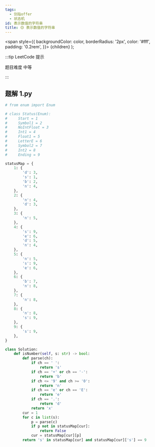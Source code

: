 ```yaml
---
tags:
  - 剑指offer
  - 状态机
id: 表示数值的字符串
title: 🟡 表示数值的字符串
---
```


  <span
    style={{
      backgroundColor: color,
      borderRadius: '2px',
      color: '#fff',
      padding: '0.2rem',
    }}>
    {children}
  </span>
);

:::tip LeetCode 提示

题目难度 <Highlight color="#ffc01e">中等</Highlight>

:::

## 题解 1.py

```py
# from enum import Enum

# class Status(Enum):
#     Start = 1
#     Symbol1 = 2
#     NoIntFloat = 3
#     Int1 = 4
#     Float1 = 5
#     LetterE = 6
#     Symbol2 = 7
#     Int2 = 8
#     Ending = 9

statusMap = {
    1: {
        'd': 3,
        's': 1,
        'b': 2,
        'n': 4,
    },
    2: {
        'n': 4,
        'd': 3,
    },
    3: {
        'n': 5,
    },
    4: {
        's': 9,
        'e': 6,
        'd': 5,
        'n': 4,
    },
    5: {
        'n': 5,
        's': 9,
        'e': 6,
    },
    6: {
        'b': 7,
        'n': 8,
    },
    7: {
        'n': 8,
    },
    8: {
        'n': 8,
        's': 9,
    },
    9: {
        's': 9,
    },
}

class Solution:
    def isNumber(self, s: str) -> bool:
        def parse(ch):
            if ch == ' ':
                return 's'
            if ch == '+' or ch == '-':
                return 'b'
            if ch <= '9' and ch >= '0':
                return 'n'
            if ch == 'e' or ch == 'E':
                return 'e'
            if ch == '.':
                return 'd'
            return 'x'
        cur = 1
        for c in list(s):
            p = parse(c)
            if p not in statusMap[cur]:
                return False
            cur = statusMap[cur][p]
        return 's' in statusMap[cur] and statusMap[cur]['s'] == 9
```


